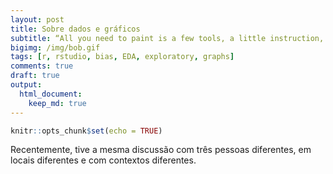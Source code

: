 ```yaml
---
layout: post
title: Sobre dados e gráficos
subtitle: “All you need to paint is a few tools, a little instruction, and a vision in your mind.”
bigimg: /img/bob.gif
tags: [r, rstudio, bias, EDA, exploratory, graphs]
comments: true
draft: true
output:
  html_document:
    keep_md: true
---
```


```r
knitr::opts_chunk$set(echo = TRUE)
```

Recentemente, tive a mesma discussão com três pessoas diferentes, em locais diferentes e com contextos diferentes.